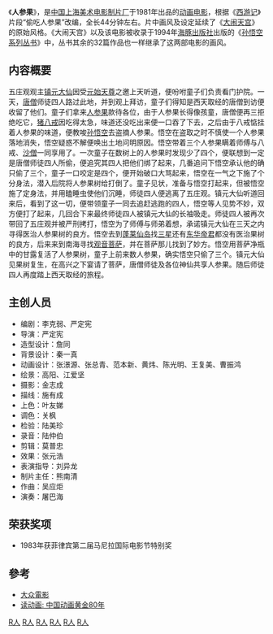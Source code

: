 {{Infobox Film
| name               = 人参果
| image              = 人参果 (电影).jpg
| caption            = 
| director           = 严定宪
| executive_producer =
| producer           = 刘异龙
| writer             = 李克弱、严定宪
| narrator           = 
| starring           = 
| music              = 吴应炬、屠巴海
| cinematography     = 金志成
| editing            = 莫普忠
| studio             = [[上海美术电影制片厂|上海美术电影制片厂]]
| distributor        = 
| released           = {{flagicon|PRC}}1981年
| runtime            = 约45[[分钟|分钟]]左右
| country            = {{中國大陸電影產地}}
| language           = [[汉语|汉语]]（[[普通话|普通话]]）
| budget             = 
| gross              =
| preceded_by        = 
| followed_by        = 
| cn_name            = 
| hk_name            = 
| tw_name            = 
}}《'''人参果'''》，是[[中国|中国]][[上海美术电影制片厂|上海美术电影制片厂]]于1981年出品的[[动画电影|动画电影]]，根据《[[西游记|西游记]]》片段“偷吃人参果”改编，全长44分钟左右。片中画风及设定延续了《[[大闹天宫|大闹天宫]]》的原始风格。《大闹天宫》以及该电影被收录于1994年[[海豚出版社|海豚出版社]]出版的《[[孙悟空系列丛书|孙悟空系列丛书]]》中，丛书其余的32篇作品也一样继承了这两部电影的画风。

== 内容概要 ==
五庄观观主[[镇元大仙|镇元大仙]]因受[[元始天尊|元始天尊]]之邀上天听道，便吩咐童子们负责看门护院。一天，[[唐僧|唐僧]]师徒四人路过此地，并到观上拜访，童子们得知是西天取经的唐僧到访便收留了他们。童子们拿来[[人参果|人参果]]款待各位，由于人参果长得像孩童，唐僧便再三拒绝吃它，[[猪八戒|猪八戒]]因吃得太急，味道还没吃出来便一口吞了下去，之后由于八戒惦挂着人参果的味道，便教唆[[孙悟空|孙悟空]]去盗摘人参果。悟空在盗取之时不慎使一个人参果落地消失，悟空疑惑不解便唤出土地问明原因。悟空带着三个人参果瞒着师傅与八戒、[[沙僧|沙僧]]一同享用了。一次童子在数树上的人参果时发现少了四个，便联想到一定是唐僧师徒四人所偷，便追究其四人把他们绑了起来，几番追问下悟空承认他的确只偷了三个，童子一口咬定是四个，便开始破口大骂起来，悟空在一气之下施了个分身法，潜入后院将人参果树给打倒了。童子见状，准备与悟空打起来，但被悟空施了定身法，并用瞌睡虫使他们沉睡，师徒四人便逃离了五庄观。镇元大仙听道回来后，看到了这一切，便带领童子一同去追赶逃跑的四人，悟空等人见势不妙，双方便打了起来，几回合下来最终师徒四人被镇元大仙的长袖吸走。师徒四人被再次带回了五庄观并被严刑拷打，悟空为了师傅与师弟着想，承诺镇元大仙在三天之内寻得医治人参果树的良方。悟空去到[[蓬莱仙岛|蓬莱仙岛]]找[[福祿壽|三星]]还有[[东华帝君|东华帝君]]都没有医治果树的良方，后来来到南海寻找[[观音菩萨|观音菩萨]]，并在菩萨那儿找到了妙方。悟空用菩萨净瓶中的甘露复活了人参果树，童子上前来数人参果，确实悟空只偷了三个。镇元大仙见果树复生，在高兴之下宴请了菩萨，唐僧师徒及各位神仙共享人参果。随后师徒四人再度踏上西天取经的旅程。

== 主创人员 ==
*编剧：李克弱、严定宪
*导演：严定宪
*造型设计：詹同
*背景设计：秦一真
*动画设计：张澋源、张总青、范本新、黄炜、陈光明、王复美、曹振鸿
*绘景：高阳、江爱坚
*摄影：金志成
*描线：施有成
*上色：叶友娣
*调色：关枫
*检验：陆美珍
*录音：陆仲伯
*剪辑：莫普忠
*效果：张元浩
*表演指导：刘异龙
*制片主任：熊南清
*作曲：吴应炬
*演奏：屠巴海 

== 荣获奖项 ==
*1983年获菲律宾第二届马尼拉国际电影节特别奖

==參考==
*[https://books.google.com.hk/books?id=6nk6AAAAIAAJ&q=%E4%BA%BA%E5%8F%82%E6%9E%9C+%E5%8A%A8%E7%94%BB&dq=%E4%BA%BA%E5%8F%82%E6%9E%9C+%E5%8A%A8%E7%94%BB&hl=en&sa=X&ei=50lLVceMK8K0mAWv3YDYCA&ved=0CDkQ6AEwBDge 大众電影] {{Wayback|url=https://books.google.com.hk/books?id=6nk6AAAAIAAJ&q=%E4%BA%BA%E5%8F%82%E6%9E%9C+%E5%8A%A8%E7%94%BB&dq=%E4%BA%BA%E5%8F%82%E6%9E%9C+%E5%8A%A8%E7%94%BB&hl=en&sa=X&ei=50lLVceMK8K0mAWv3YDYCA&ved=0CDkQ6AEwBDge |date=20200204031000 }}
*[https://books.google.com.hk/books?id=wBRLAQAAIAAJ&q=%E4%BA%BA%E5%8F%82%E6%9E%9C+%E5%8A%A8%E7%94%BB&dq=%E4%BA%BA%E5%8F%82%E6%9E%9C+%E5%8A%A8%E7%94%BB&hl=en&sa=X&ei=ZklLVYn3EeSxmwWLvYGIBw&ved=0CB0Q6AEwAA 读动画: 中国动画黄金80年] {{Wayback|url=https://books.google.com.hk/books?id=wBRLAQAAIAAJ&q=%E4%BA%BA%E5%8F%82%E6%9E%9C+%E5%8A%A8%E7%94%BB&dq=%E4%BA%BA%E5%8F%82%E6%9E%9C+%E5%8A%A8%E7%94%BB&hl=en&sa=X&ei=ZklLVYn3EeSxmwWLvYGIBw&ved=0CB0Q6AEwAA |date=20200204031005 }}

{{上海美术电影制片厂1980年代作品}}
{{西游记}}
[[Category:1981年中国电影作品|R人]]
[[Category:1980年代中国动画电影|R人]]
[[Category:上海美术电影制片厂作品|R人]]
[[Category:西遊記題材動畫電影|R人]]
[[Category:1980年代冒險片|R人]]
[[Category:1980年代奇幻片|R人]]